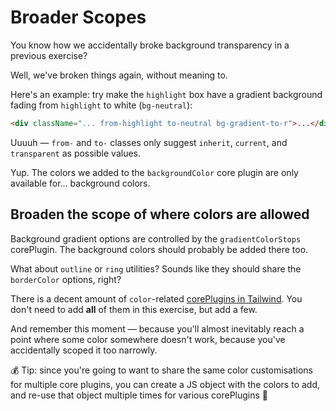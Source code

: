 # Broader Scopes

You know how we accidentally broke background transparency in a previous exercise?

Well, we've broken things again, without meaning to.

Here's an example: try make the `highlight` box have a gradient background fading from `highlight` to white (`bg-neutral`):

```html
<div className="... from-highlight to-neutral bg-gradient-to-r">...</div>
```

Uuuuh — `from-` and `to-` classes only suggest `inherit`, `current`, and `transparent` as possible values.

Yup. The colors we added to the `backgroundColor` core plugin are only available for... background colors.

## Broaden the scope of where colors are allowed

Background gradient options are controlled by the `gradientColorStops` corePlugin. The background colors should probably be added there too.

What about `outline` or `ring` utilities? Sounds like they should share the `borderColor` options, right?

There is a decent amount of `color`-related [corePlugins in Tailwind](https://tailwindcss.com/docs/theme#configuration-reference). You don't need to add **all** of them in this exercise, but add a few.

And remember this moment — because you'll almost inevitably reach a point where some color somewhere doesn't work, because you've accidentally scoped it too narrowly.

💰 Tip: since you're going to want to share the same color customisations for multiple core plugins, you can create a JS object with the colors to add, and re-use that object multiple times for various corePlugins 🤙
